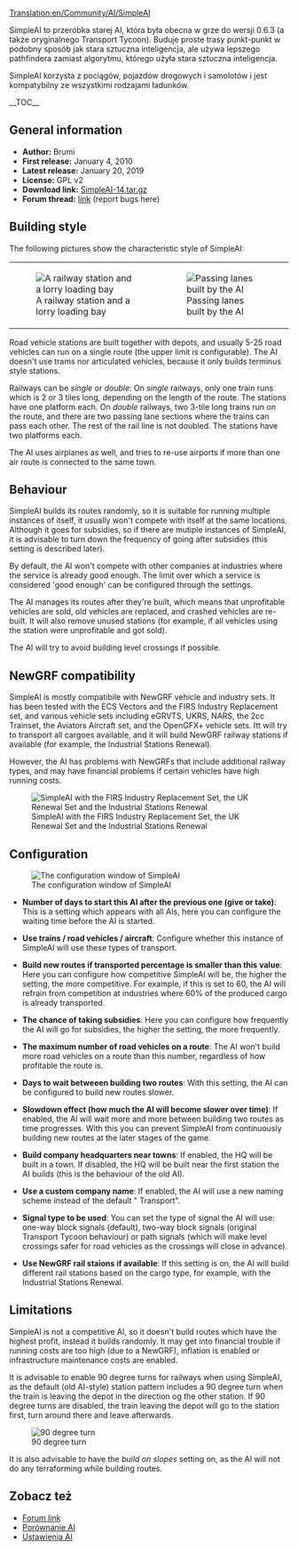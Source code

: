 [[Translation:en/Community/AI/SimpleAI]]
 
<!--{{NoAI}}-->{{pl/Development/Script/NoAI}}
SimpleAI to przeróbka starej AI, która była obecna w grze do wersji 0.6.3 (a także oryginalnego Transport Tycoon). Buduje proste trasy punkt-punkt w podobny sposób jak stara sztuczna inteligencja, ale używa lepszego pathfindera zamiast algorytmu, którego użyła stara sztuczna inteligencja.

SimpleAI korzysta z pociągów, pojazdów drogowych i samolotów i jest kompatybilny ze wszystkimi rodzajami ładunków.

__TOC__

==General information==

* '''Author:''' Brumi
* '''First release:''' January 4, 2010
* '''Latest release:''' January 20, 2019
* '''License:''' GPL v2
* '''Download link:''' [http://binaries.openttd.org/bananas/ai/SimpleAI-14.tar.gz SimpleAI-14.tar.gz]
* '''Forum thread:''' [http://www.tt-forums.net/viewtopic.php?f=65&t=44809 link] (report bugs here)

==Building style==

The following pictures show the characteristic style of SimpleAI:
{|
|[[File:en/Community/AI/Simpleai.png|frame|none|A railway station and a lorry loading bay]]
|[[File:en/Community/AI/Simpleai passinglane.png|frame|none|Passing lanes built by the AI]]
|}
Road vehicle stations are built together with depots, and usually 5-25 road vehicles can run on a single route (the upper limit is configurable). The AI doesn't use trams nor articulated vehicles, because it only builds terminus style stations.

Railways can be ''single'' or ''double'': On ''single'' railways, only one train runs which is 2 or 3 tiles long, depending on the length of the route. The stations have one platform each. On ''double'' railways, two 3-tile long trains run on the route, and there are two passing lane sections where the trains can pass each other. The rest of the rail line is not doubled. The stations have two platforms each.

The AI uses airplanes as well, and tries to re-use airports if more than one air route is connected to the same town.

==Behaviour==

SimpleAI builds its routes randomly, so it is suitable for running multiple instances of itself, it usually won't compete with itself at the same locations. Although it goes for subsidies, so if there are mutiple instances of SimpleAI, it is advisable to turn down the frequency of going after subsidies (this setting is described later).

By default, the AI won't compete with other companies at industries where the service is already good enough. The limit over which a service is considered 'good enough' can be configured through the settings.

The AI manages its routes after they're built, which means that unprofitable vehicles are sold, old vehicles are replaced, and crashed vehicles are re-built. It will also remove unused stations (for example, if all vehicles using the station were unprofitable and got sold).

The AI will try to avoid building level crossings if possible.

==NewGRF compatibility==

SimpleAI is mostly compatibile with NewGRF vehicle and industry sets. It has been tested with the ECS Vectors and the FIRS Industry Replacement set, and various vehicle sets including eGRVTS, UKRS, NARS, the 2cc Trainset, the Aviators Aircraft set, and the OpenGFX+ vehicle sets. Itt will try to transport all cargoes available, and it will build NewGRF railway stations if available (for example, the Industrial Stations Renewal).

However, the AI has problems with NewGRFs that include additional railway types, and may have financial problems if certain vehicles have high running costs.

[[File:en/Community/AI/Simpleai firs.png|frame|none|SimpleAI with the FIRS Industry Replacement Set, the UK Renewal Set and the Industrial Stations Renewal]]

==Configuration==

[[File:en/Community/AI/Simpleai configuration.png|frame|none|The configuration window of SimpleAI]]

* '''Number of days to start this AI after the previous one (give or take)''': This is a setting which appears with all AIs, here you can configure the waiting time before the AI is started.

* '''Use trains / road vehicles / aircraft''': Configure whether this instance of SimpleAI will use these types of transport.

* '''Build new routes if transported percentage is smaller than this value''': Here you can configure how competitive SimpleAI will be, the higher the setting, the more competitive. For example, if this is set to 60, the AI will refrain from competition at industries where 60% of the produced cargo is already transported.

* '''The chance of taking subsidies''': Here you can configure how frequently the AI will go for subsidies, the higher the setting, the more frequently.

* '''The maximum number of road vehicles on a route''': The AI won't build more road vehicles on a route than this number, regardless of how profitable the route is.

* '''Days to wait betweeen building two routes''': With this setting, the AI can be configured to build new routes slower.

* '''Slowdown effect (how much the AI will become slower over time)''': If enabled, the AI will wait more and more between building two routes as time progresses. With this you can prevent SimpleAI from continuously building new routes at the later stages of the game.

* '''Build company headquarters near towns''': If enabled, the HQ will be built in a town. If disabled, the HQ will be built near the first station the AI builds (this is the behaviour of the old AI).

* '''Use a custom company name''': If enabled, the AI will use a new naming scheme instead of the default "<town name> Transport".

* '''Signal type to be used''': You can set the type of signal the AI will use: one-way block signals (default), two-way block signals (original Transport Tycoon behaviour) or path signals (which will make level crossings safer for road vehicles as the crossings will close in advance).

* '''Use NewGRF rail staions if available''': If this setting is on, the AI will build different rail stations based on the cargo type, for example, with the Industrial Stations Renewal.

==Limitations==

SimpleAI is not a competitive AI, so it doesn't build routes which have the highest profit, instead it builds randomly. It may get into financial trouble if running costs are too high (due to a NewGRF), inflation is enabled or infrastructure maintenance costs are enabled.

It is advisable to enable 90 degree turns for railways when using SimpleAI, as the default (old AI-style) station pattern includes a 90 degree turn when the train is leaving the depot in the direction og the other station. If 90 degree turns are disabled, the train leaving the depot will go to the station first, turn around there and leave afterwards.

[[File:en/Community/AI/Simpleai 90degturn.png|frame|none|90 degree turn]]

It is also advisable to have the ''build on slopes'' setting on, as the AI will not do any terraforming while building routes.

==Zobacz też==

* [http://www.tt-forums.net/viewtopic.php?t=44809 Forum link]
* [[pl/Community/AI/Porównanie AI|Porównanie AI]]
* [[pl/Manual/Ustawienia SI/GameScript|Ustawienia AI]]